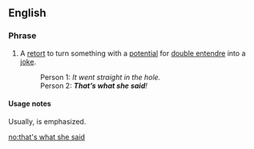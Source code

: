 ==English==

===Phrase===
{{infl|en|phrase}}

# A [[retort]] to turn something with a [[potential]] for [[double entendre]] into a [[joke]].
#: Person 1: ''It went straight in the hole.''
#: Person 2: '''''That’s what she said'''!''

====Usage notes====
Usually, {{term|she}} is emphasized.

[[no:that's what she said]]